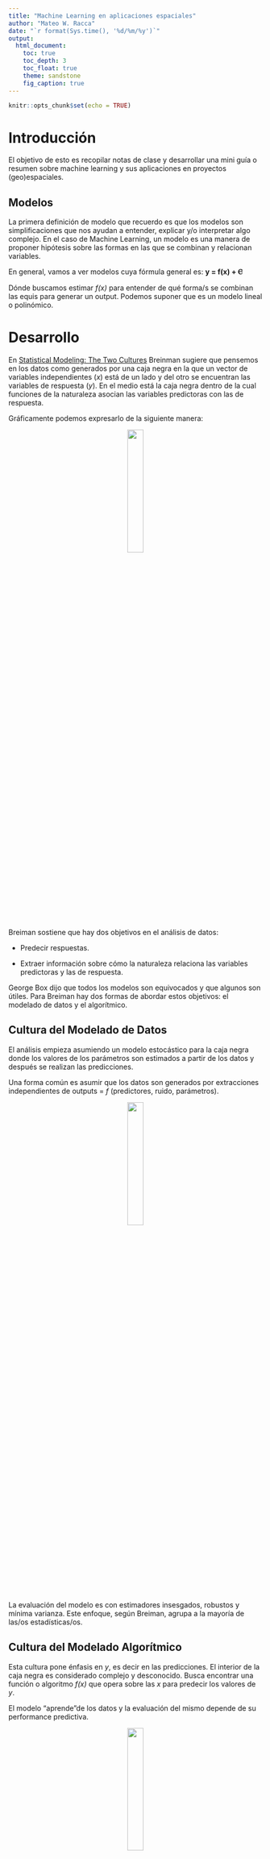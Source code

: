 ```yaml
---
title: "Machine Learning en aplicaciones espaciales"
author: "Mateo W. Racca"
date: "`r format(Sys.time(), '%d/%m/%y')`"
output:
  html_document:
    toc: true
    toc_depth: 3
    toc_float: true
    theme: sandstone
    fig_caption: true
---
```


```r
knitr::opts_chunk$set(echo = TRUE)
```


# Introducción


El objetivo de esto es recopilar notas de clase y desarrollar una mini guía o resumen sobre machine learning y sus aplicaciones en proyectos (geo)espaciales.


## Modelos


La primera definición de modelo que recuerdo es que los modelos son simplificaciones que nos ayudan a entender, explicar y/o interpretar algo complejo. En el caso de Machine Learning, un modelo es una manera de proponer hipótesis sobre las formas en las que se combinan y relacionan variables.


En general, vamos a ver modelos cuya fórmula general es: **y = f(x) + Ⲉ**


Dónde buscamos estimar *f(x)* para entender de qué forma/s se combinan las equis para generar un output. Podemos suponer que es un modelo lineal o polinómico.


# Desarrollo


En [Statistical Modeling: The Two Cultures](https://www.google.com/url?sa=t&rct=j&q=&esrc=s&source=web&cd=&cad=rja&uact=8&ved=2ahUKEwi-2ZHjgoPxAhXrrJUCHcQUDbYQFjAAegQIBhAD&url=https%3A%2F%2Fprojecteuclid.org%2Fjournals%2Fstatistical-science%2Fvolume-16%2Fissue-3%2FStatistical-Modeling--The-Two-Cultures-with-comments-and-a%2F10.1214%2Fss%2F1009213726.pdf&usg=AOvVaw3kcF6cbHk93o3hUeqho8e1) Breinman sugiere que pensemos en los datos como generados por una caja negra en la que un vector de variables independientes (*x*) está de un lado y del otro se encuentran las variables de respuesta (*y*). En el medio está la caja negra dentro de la cual funciones de la naturaleza asocian las variables predictoras con las de respuesta.


Gráficamente podemos expresarlo de la siguiente manera:


<center>
![](https://raw.githubusercontent.com/raccamateo/ML_aplicaciones_espaciales/main/a.png){width=25%}
</center>


Breiman sostiene que hay dos objetivos en el análisis de datos:

- Predecir respuestas.

- Extraer información sobre cómo la naturaleza relaciona las variables predictoras y las de respuesta.


George Box dijo que todos los modelos son equivocados y que algunos son útiles. Para Breiman hay dos formas de abordar estos objetivos: el modelado de datos y el algorítmico.


## Cultura del Modelado de Datos


El análisis empieza asumiendo un modelo estocástico para la caja negra donde los valores de los parámetros son estimados a partir de los datos y después se realizan las predicciones.


Una forma común es asumir que los datos son generados por extracciones independientes de
outputs = *f* (predictores, ruido, parámetros).


<center>
![](https://raw.githubusercontent.com/raccamateo/ML_aplicaciones_espaciales/main/b.png){width=25%}
</center>


La evaluación del modelo es con estimadores insesgados, robustos y mínima varianza. Este enfoque, según Breiman, agrupa a la mayoría de las/os estadísticas/os.


## Cultura del Modelado Algorítmico


Esta cultura pone énfasis en *y*, es decir en las predicciones. El interior de la caja negra es considerado complejo y desconocido. Busca encontrar una función o algoritmo *f(x)* que opera sobre las *x* para predecir los valores de *y*.


El modelo “aprende”de los datos y la evaluación del mismo depende de su performance predictiva.


 <center>
![](https://raw.githubusercontent.com/raccamateo/ML_aplicaciones_espaciales/main/c.png){width=25%}
</center>


Breiman dice que las/os estadísticas/os en investigación aplicada consideran al modelados de datos como la plantilla para el análisis estadístico: al enfrentarse a un problema piensan en un modelo. Creer que se pueden inventar modelos paramétricos para cada naturaleza de problemas y que podemos estimar y alcanzar conclusiones de todo implica que esas conclusiones sean acerca del modelo (y su mecanismo) y no sobre la naturaleza del mecanismo. Esto implica que si el modelo es una emulación pobre de la naturaleza de la incógnita las conclusiones sean incorrectas.







